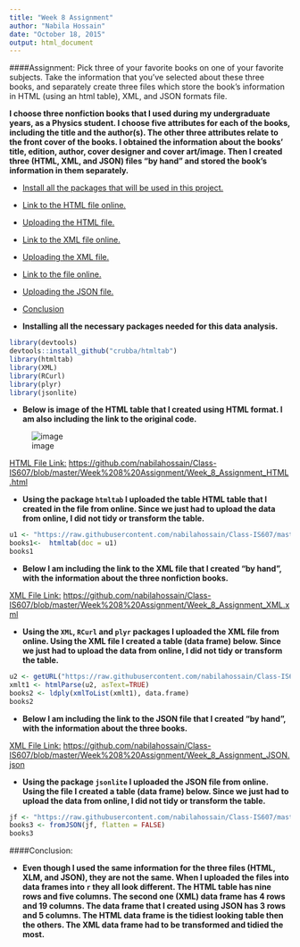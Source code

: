 ```yaml
---
title: "Week 8 Assignment"
author: "Nabila Hossain"
date: "October 18, 2015"
output: html_document
---
```


####Assignment: Pick three of your favorite books on one of your favorite subjects. Take the information that you've selected about these three books, and separately create three files which store the book's information in HTML (using an html table), XML, and JSON formats file.

__I choose three nonfiction books that I used during my undergraduate years, as a Physics student. I choose five attributes for each of the books, including the title and the author(s). The other three attributes relate to the front cover of the books. I obtained the information about the books' title, edition, author, cover designer and cover art/image. Then I created three (HTML, XML, and JSON) files "by hand" and stored the book's information in them separately.__  

* [Install all the packages that will be used in this project.](#1a)  
* [Link to the HTML file online.](#1b)   
* [Uploading the HTML file.](#1c)  
* [Link to the XML file online.](#1d)   
* [Uploading the XML file.](#1e)   
* [Link to the file online.](#1f)  
* [Uploading the JSON file.](#1g)   
* [Conclusion](#1h)   
    


* <a name="1a"/>__Installing all the necessary packages needed for this data analysis.__

```r
library(devtools)
devtools::install_github("crubba/htmltab")
library(htmltab)
library(XML)
library(RCurl)
library(plyr)
library(jsonlite)
```



* <a name="1b"/>__Below is image of the HTML table that I created using HTML format. I am also including the link to the original code.__
 
![image](https://raw.githubusercontent.com/nabilahossain/Class-IS607/master/Week%208%20Assignment/Week_8_Assignment_HTML.png)  

[HTML File Link:](https://github.com/nabilahossain/Class-IS607/blob/master/Week%208%20Assignment/Week_8_Assignment_HTML.html) <https://github.com/nabilahossain/Class-IS607/blob/master/Week%208%20Assignment/Week_8_Assignment_HTML.html>

* <a name="1c"/>__Using the package `htmltab` I uploaded the table HTML table that I created in the file from online. Since we just had to upload the data from online, I did not tidy or transform the table.__


```r
u1 <- "https://raw.githubusercontent.com/nabilahossain/Class-IS607/master/Week%208%20Assignment/Week_8_Assignment_HTML.html"
books1<-  htmltab(doc = u1) 
books1
```


* <a name="1d"/>__Below I am including the link to the XML file that I created "by hand", with the information about the three nonfiction books.__

[XML File Link:](https://github.com/nabilahossain/Class-IS607/blob/master/Week%208%20Assignment/Week_8_Assignment_XML.xml)
<https://github.com/nabilahossain/Class-IS607/blob/master/Week%208%20Assignment/Week_8_Assignment_XML.xml>

* <a name="1e"/>__Using the `XML`, `RCurl` and `plyr` packages I uploaded the XML file from online. Using the XML file I created a table (data frame) below. Since we just had to upload the data from online, I did not tidy or transform the table.__

```r
u2 <- getURL("https://raw.githubusercontent.com/nabilahossain/Class-IS607/master/Week%208%20Assignment/Week_8_Assignment_XML.xml")
xmlt1 <- htmlParse(u2, asText=TRUE)
books2 <- ldply(xmlToList(xmlt1), data.frame)
books2
```


* <a name="1f"/>__Below I am including the link to the JSON file that I created "by hand", with the information about the three books.__

[XML File Link:](https://github.com/nabilahossain/Class-IS607/blob/master/Week%208%20Assignment/Week_8_Assignment_JSON.json)
<https://github.com/nabilahossain/Class-IS607/blob/master/Week%208%20Assignment/Week_8_Assignment_JSON.json>

* <a name="1g"/>__Using the package `jsonlite` I uploaded the JSON file from online. Using the file I created a table (data frame) below. Since we just had to upload the data from online, I did not tidy or transform the table.__

```r
jf <- "https://raw.githubusercontent.com/nabilahossain/Class-IS607/master/Week%208%20Assignment/Week_8_Assignment_JSON.json"
books3 <- fromJSON(jf, flatten = FALSE)
books3
```


####Conclusion:

* <a name="1h"/>__Even though I used the same information for the three files (HTML, XLM, and JSON), they are not the same. When I uploaded the files into data frames into `r` they all look different. The HTML table has nine rows and five columns. The second one (XML) data frame has 4 rows and 19 columns. The data frame that I created using JSON has 3 rows and 5 columns. The HTML data frame is the tidiest looking table then the others. The XML data frame had to be transformed and tidied the most.__



